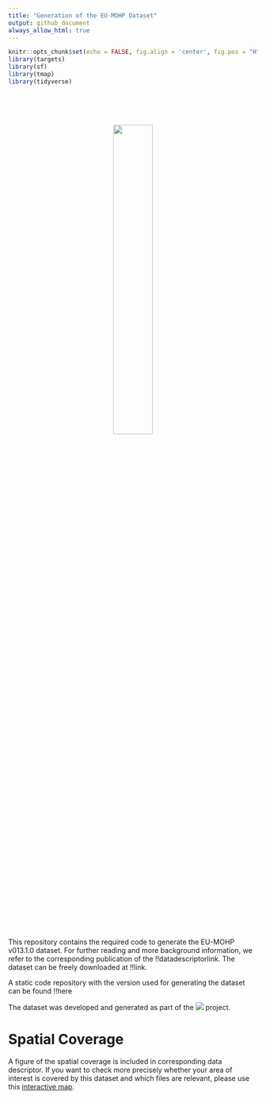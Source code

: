 ```yaml
---
title: "Generation of the EU-MOHP Dataset"
output: github_document
always_allow_html: true
---
```


```r
knitr::opts_chunk$set(echo = FALSE, fig.align = 'center', fig.pos = "H", out.width = "100%", message = FALSE, warning = FALSE, fig.showtext = TRUE)
library(targets)
library(sf)
library(tmap)
library(tidyverse)
```

<br />
<br />
<br />

<p align="center">
  <img width="40%" height="40%" src="README_files/eumohp_logo.svg">
</p>

<br />
<br />
<br />

This repository contains the required code to generate the EU-MOHP v013.1.0 dataset. For further reading and more background information, we refer to the corresponding publication of the !!datadescriptorlink. The dataset can be freely downloaded at !!link.

A static code repository with the version used for generating the dataset can be found !!here

The dataset was developed and generated as part of the [<img src="README_files/MACRO_logo.svg">](https://www.bgr.bund.de/EN/Themen/Wasser/Projekte/laufend/F+E/Macro/macro_projektbeschr_en.html?nn=1548270) project.

# Spatial Coverage

A figure of the spatial coverage is included in corresponding data descriptor. If you want to check more precisely whether your area of interest is covered by this dataset and which files are relevant, please use this [interactive map](https://mxnl.github.io/macro_mohp_feature/).

